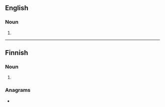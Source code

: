 ==English==

===Noun===
{{en-noun}}

# {{alternative form of|ideate|lang=en}}

{{Webster 1913}}

----

==Finnish==

===Noun===
{{head|fi|noun form}}

# {{plural of|idea|lang=fi}}

===Anagrams===
* {{anagrams|fi|taide}}
